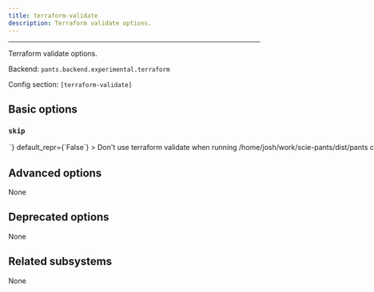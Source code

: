 ```yaml
---
title: terraform-validate
description: Terraform validate options.
---
```



---

Terraform validate options.

Backend: <span className="color--primary">`pants.backend.experimental.terraform`</span>

Config section: <span className="color--primary">`[terraform-validate]`</span>

<span className={styles.options}>

## Basic options

### `skip`

<Option
  cli_repr={`--[no-]terraform-validate-skip`}
  env_repr='PANTS_TERRAFORM_VALIDATE_SKIP'
  toml_repr={`[terraform-validate]
skip = <bool>`}
  default_repr={`False`}
>

Don&#x27;t use `terraform validate` when running `/home/josh/work/scie-pants/dist/pants check`.

</Option>

## Advanced options

None

## Deprecated options

None

## Related subsystems

None

</span>
